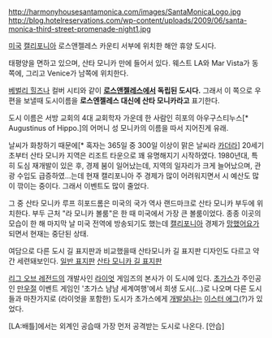 http://harmonyhousesantamonica.com/images/SantaMonicaLogo.jpg
http://blog.hotelreservations.com/wp-content/uploads/2009/06/santa-monica-third-street-promenade-night1.jpg

[[미국]] [[캘리포니아]] 로스앤젤레스 카운티 서부에 위치한 해안 휴양 도시다. 

태평양을 면하고 있으며, 산타 모니카 만에 들어서 있다. 웨스트 LA와 Mar Vista가 동쪽에, 그리고 Venice가 남쪽에 위치한다.

[[베벌리 힐즈]]나 컬버 시티와 같이 '''[[로스앤젤레스]]에서 독립된 도시다.''' 그래서 이 쪽으로 우편을 보낼때 도시이름을 '''로스엔젤레스 대신에 산타 모니카라고''' 표기한다.

도시 이름은 서방 교회의 4대 교회학자 가운데 한 사람인 히포의 아우구스티누스[* Augustinus of Hippo.]의 어머니 성 모니카의 이름을 따서 지어진게 유래.

날씨가 화창하기 때문에[* 혹자는 365일 중 300일 이상이 맑은 날씨라 [[카더라]]] 20세기 초부터 산타 모니카 지역은 리조트 타운으로 꽤 유명해지기 시작하였다. 1980년대, 특히 도심 재개발이 있은 후, 경제 붐이 일어났는데, 지역의 일자리가 크게 늘어났으며, 관광 수입도 급증하였...는데 현재 캘리포니아 주 경제가 많이 어려워지면서 시 예산도 많이 깎이는 중이다. 그래서 이벤트도 많이 줄었다.

그 중 산타 모니카 루프 히포드롬은 미국의 국가 역사 랜드마크로 산타 모니카 부두에 위치한다. 부두 근처 "라 모니카 볼룸"은 한 때 미국에서 가장 큰 볼룸이었다. 종종 이곳의 모습이 한 해 마지막 날 미국 전역에 방송되기도 했는데 [[캘리포니아]] 경제가 [[망했어요]]가 되면서 현재는 중단된 상태.

여담으로 다른 도시 길 표지판과 비교했을때 산타모니카 길 표지판 디자인도 다르고 약간 세련돼보인다. [http://static.bigstockphoto.com/thumbs/5/7/2/large/2750349.jpg 일반 표지판] [http://www.istockphoto.com/file_thumbview_approve/816025/2/istockphoto_816025-santa-monica-sign.jpg 산타 모니카 길 표지판]

[[리그 오브 레전드]]의 개발사인 [[라이엇]] 게임즈의 본사가 이 도시에 있다. [[초가스]]가 주인공인 [[만우절]] 이벤트 게임인 '초가스 냠냠 세계여행'에서 희생 도시(…)로 나오며 다른 도시들과 마찬가지로 (라이엇을 포함한) 도시가 초가스에게 [[개발살]]나는 [[이스터 에그]](?)가 있었다.

[LA:배틀]에서는 외계인 공습때 가장 먼저 공격받는 도시로 나온다. [안습]
